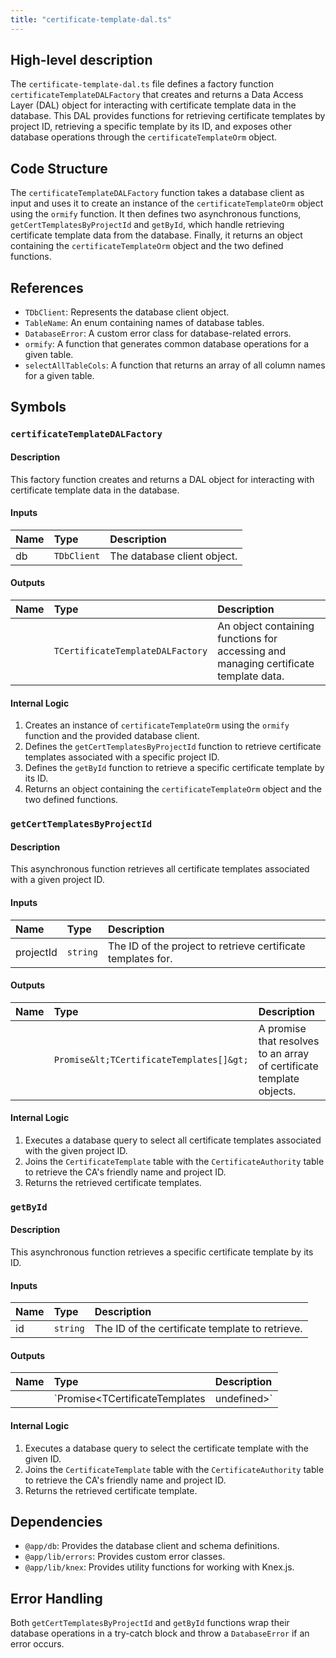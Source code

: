 ```yaml
---
title: "certificate-template-dal.ts"
---
```


## High-level description
The `certificate-template-dal.ts` file defines a factory function `certificateTemplateDALFactory` that creates and returns a Data Access Layer (DAL) object for interacting with certificate template data in the database. This DAL provides functions for retrieving certificate templates by project ID, retrieving a specific template by its ID, and exposes other database operations through the `certificateTemplateOrm` object.

## Code Structure
The `certificateTemplateDALFactory` function takes a database client as input and uses it to create an instance of the `certificateTemplateOrm` object using the `ormify` function. It then defines two asynchronous functions, `getCertTemplatesByProjectId` and `getById`, which handle retrieving certificate template data from the database. Finally, it returns an object containing the `certificateTemplateOrm` object and the two defined functions.

## References
- `TDbClient`: Represents the database client object.
- `TableName`: An enum containing names of database tables.
- `DatabaseError`: A custom error class for database-related errors.
- `ormify`: A function that generates common database operations for a given table.
- `selectAllTableCols`: A function that returns an array of all column names for a given table.

## Symbols

### `certificateTemplateDALFactory`
#### Description
This factory function creates and returns a DAL object for interacting with certificate template data in the database.

#### Inputs
| Name | Type | Description |
|:-----|:-----|:------------|
| db | `TDbClient` | The database client object. |

#### Outputs
| Name | Type | Description |
|:-----|:-----|:------------|
|  | `TCertificateTemplateDALFactory` | An object containing functions for accessing and managing certificate template data. |

#### Internal Logic
1. Creates an instance of `certificateTemplateOrm` using the `ormify` function and the provided database client.
2. Defines the `getCertTemplatesByProjectId` function to retrieve certificate templates associated with a specific project ID.
3. Defines the `getById` function to retrieve a specific certificate template by its ID.
4. Returns an object containing the `certificateTemplateOrm` object and the two defined functions.

### `getCertTemplatesByProjectId`
#### Description
This asynchronous function retrieves all certificate templates associated with a given project ID.

#### Inputs
| Name | Type | Description |
|:-----|:-----|:------------|
| projectId | `string` | The ID of the project to retrieve certificate templates for. |

#### Outputs
| Name | Type | Description |
|:-----|:-----|:------------|
|  | `Promise&lt;TCertificateTemplates[]&gt;` | A promise that resolves to an array of certificate template objects. |

#### Internal Logic
1. Executes a database query to select all certificate templates associated with the given project ID.
2. Joins the `CertificateTemplate` table with the `CertificateAuthority` table to retrieve the CA's friendly name and project ID.
3. Returns the retrieved certificate templates.

### `getById`
#### Description
This asynchronous function retrieves a specific certificate template by its ID.

#### Inputs
| Name | Type | Description |
|:-----|:-----|:------------|
| id | `string` | The ID of the certificate template to retrieve. |

#### Outputs
| Name | Type | Description |
|:-----|:-----|:------------|
|  | `Promise&lt;TCertificateTemplates | undefined&gt;` | A promise that resolves to the certificate template object if found, otherwise undefined. |

#### Internal Logic
1. Executes a database query to select the certificate template with the given ID.
2. Joins the `CertificateTemplate` table with the `CertificateAuthority` table to retrieve the CA's friendly name and project ID.
3. Returns the retrieved certificate template.

## Dependencies
- `@app/db`: Provides the database client and schema definitions.
- `@app/lib/errors`: Provides custom error classes.
- `@app/lib/knex`: Provides utility functions for working with Knex.js.

## Error Handling
Both `getCertTemplatesByProjectId` and `getById` functions wrap their database operations in a try-catch block and throw a `DatabaseError` if an error occurs.
